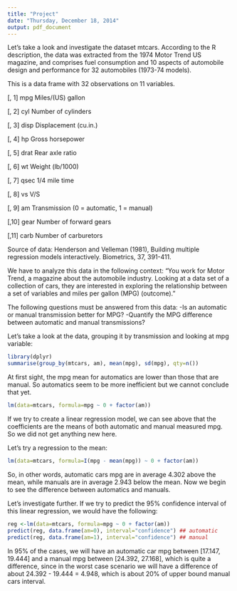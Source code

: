 ```yaml
---
title: "Project"
date: "Thursday, December 18, 2014"
output: pdf_document
---
```


Let's take a look and investigate the dataset mtcars.
According to the R description, the data was extracted from the 1974 Motor Trend US magazine, and comprises fuel consumption and 10 aspects of automobile design and performance for 32 automobiles (1973-74 models).

This is a data frame with 32 observations on 11 variables.

[, 1]   mpg	 Miles/(US) gallon

[, 2]	 cyl	 Number of cylinders

[, 3]	 disp	 Displacement (cu.in.)

[, 4]	 hp	 Gross horsepower

[, 5]	 drat	 Rear axle ratio

[, 6]	 wt	 Weight (lb/1000)

[, 7]	 qsec	 1/4 mile time

[, 8]	 vs	 V/S

[, 9]	 am	 Transmission (0 = automatic, 1 = manual)

[,10]	 gear	 Number of forward gears

[,11]	 carb	 Number of carburetors


Source of data: Henderson and Velleman (1981), Building multiple regression models interactively. Biometrics, 37, 391-411.

We have to analyze this data in the following context:
"You work for Motor Trend, a magazine about the automobile industry. Looking at a data set of a collection of cars, they are interested in exploring the relationship between a set of variables and miles per gallon (MPG) (outcome)." 

The following questions must be answered from this data:
-Is an automatic or manual transmission better for MPG?
-Quantify the MPG difference between automatic and manual transmissions?

Let's take a look at the data, grouping it by transmission and looking at mpg variable:

```r
library(dplyr)
summarise(group_by(mtcars, am), mean(mpg), sd(mpg), qty=n())
```

At first sight, the mpg mean for automatics are lower than those that are manual. So automatics seem to be more inefficient but we cannot conclude that yet.

```r
lm(data=mtcars, formula=mpg ~ 0 + factor(am))
```

If we try to create a linear regression model, we can see above that the coefficients are the means of both automatic and manual measured mpg. So we did not get anything new here.

Let's try a regression to the mean:
```r
lm(data=mtcars, formula=I(mpg - mean(mpg)) ~ 0 + factor(am))
```

So, in other words, automatic cars mpg are in average 4.302 above the mean, while manuals are in average 2.943 below the mean. Now we begin to see the difference between automatics and manuals.

Let's investigate further. If we try to predict the 95% confidence interval of this linear regression, we would have the following:

```r
reg <-lm(data=mtcars, formula=mpg ~ 0 + factor(am))
predict(reg, data.frame(am=0), interval="confidence") ## automatic
predict(reg, data.frame(am=1), interval="confidence") ## manual
```

In 95% of the cases, we will have an automatic car mpg between [17.147, 19.444] and a manual mpg between [24.392, 27.168], which is quite a difference, since in the worst case scenario we will have a difference of about 24.392 - 19.444 = 4.948, which is about 20% of upper bound manual cars interval.
